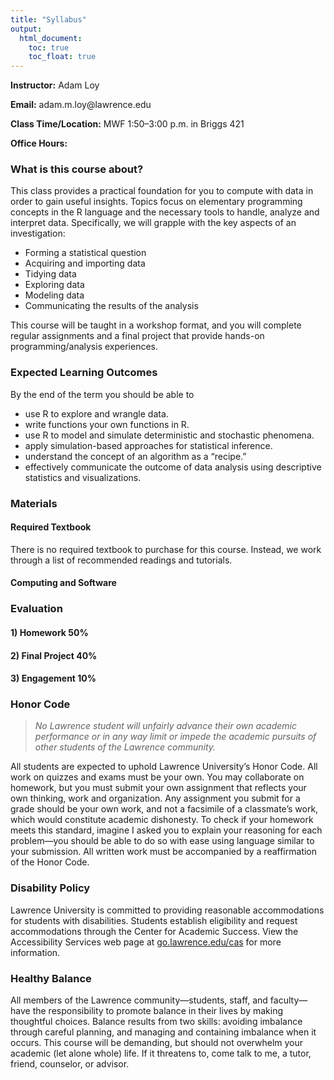 ```yaml
---
title: "Syllabus"
output:
  html_document:
    toc: true
    toc_float: true
---
```


**Instructor:** Adam Loy

**Email:** adam.m.loy@lawrence.edu

**Class Time/Location:** MWF 1:50--3:00 p.m. in Briggs 421

**Office Hours:**

### What is this course about?

This class provides a practical foundation for you to compute with data in order to gain useful insights. Topics focus on elementary programming concepts in the R language and the necessary tools to handle, analyze and interpret data. Specifically, we will grapple with the key aspects of an investigation:

- Forming a statistical question
- Acquiring and importing data
- Tidying data
- Exploring data
- Modeling data
- Communicating the results of the analysis

This course will be taught in a workshop format, and you will complete regular assignments and a final project that provide hands-on programming/analysis experiences. 

### Expected Learning Outcomes

By the end of the term you should be able to 

- use R to explore and wrangle data.
- write functions your own functions in R.
- use R to model and simulate deterministic and stochastic phenomena.
- apply simulation-based approaches for statistical inference.
- understand the concept of an algorithm as a "recipe."
- effectively communicate the outcome of data analysis using descriptive statistics and visualizations.

### Materials

#### Required Textbook

There is no required textbook to purchase for this course. Instead, we work through a list of recommended readings and tutorials.

#### Computing and Software



### Evaluation

#### 1) Homework 50%

#### 2) Final Project 40%

#### 3) Engagement 10%

### Honor Code
> *No Lawrence student will unfairly advance their own academic performance or in any way limit or impede the academic pursuits of other students of the Lawrence community.* 

All students are expected to uphold Lawrence University’s Honor Code. All work on quizzes and exams must be your own. You may collaborate on homework, but you must submit your own assignment that reflects your own thinking, work and organization. Any assignment you submit for a grade should be your own work, and not a facsimile of a classmate’s work, which would constitute academic dishonesty. To check if your homework meets this standard, imagine I asked you to explain your reasoning for each problem—you should be able to do so with ease using language similar to your submission. All written work must be accompanied by a reaffirmation of the Honor Code.

### Disability Policy
Lawrence University is committed to providing reasonable accommodations for students with disabilities. Students establish eligibility and request accommodations through the Center for Academic Success. View the Accessibility Services web page at [go.lawrence.edu/cas](go.lawrence.edu/cas) for more information.

### Healthy Balance
All members of the Lawrence community—students, staff, and faculty—have the responsibility to promote balance in their lives by making thoughtful choices. Balance results from two skills: avoiding imbalance through careful planning, and managing and containing imbalance when it occurs. This course will be demanding, but should not overwhelm your academic (let alone whole) life. If it threatens to, come talk to me, a tutor, friend, counselor, or advisor.
